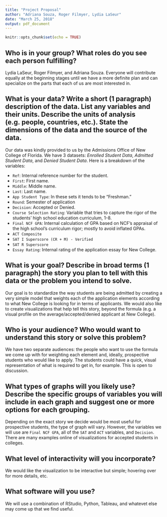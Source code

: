 ```yaml
---
title: "Project Proposal"
author: "Adriana Souza, Roger Filmyer, Lydia LaSeur"
date: "March 25, 2018"
output: pdf_document
---
```


```r
knitr::opts_chunk$set(echo = TRUE)
```

## Who is in your group? What roles do you see each person fulfilling?

Lydia LaSeur, Roger Filmyer, and Adriana Souza. Everyone will contribute equally at the beginning stages until we have a more definite plan and can specialize on the parts that each of us are most interested in.

## What is your data? Write a short (1 paragraph) description of the data. List any variables and their units. Describe the units of analysis (e.g. people, countries, etc.). State the dimensions of the data and the source of the data.

Our data was kindly provided to us by the Admissions Office of New College of Florida. We have 3 datasets: _Enrolled Student Data_, _Admitted Student Data_, and _Denied Student Data_. Here is a breakdown of the variables:

+ `Ref`: Internal reference number for the student.
+ `First`: First name.
+ `Middle`: Middle name.
+ `Last`: Last name.
+ `App Student Type`: In these sets it tends to be "Freshman."
+ `Round`: Semester of application
+ `Decision`: Accepted or Denied.
+ `Course Selection Rating`: Variable that tries to capture the rigor of the students' high school education curriculum, 1-8.
+ `Final NCF GPA`: Internal calculation of GPA based on NCF's appraisal of the high school's curriculum rigor; mostly to avoid inflated GPAs.
+ `ACT Composite`
+ `SAT I Superscore (CR + M) - Verified`
+ `SAT R Superscore`
+ `Essay Rating`: Internal rating of the application essay for New College.


## What is your goal? Describe in broad terms (1 paragraph) the story you plan to tell with this data or the problem you intend to solve.

Our goal is to standardize the way students are being admitted by creating a very simple model that weights each of the application elements according to what New College is looking for in terms of applicants. We would also like to create visualizations that help tell this story, beyond the formula (e.g. a visual profile on the average/accepted/denied applicant at New College).

## Who is your audience? Who would want to understand this story or solve this problem?

We have two separate audiences: the people who want to use the formula we come up with for weighting each element and, ideally, prospective students who would like to apply. The students could have a quick, visual representation of what is required to get in, for example. This is open to discussion.

## What types of graphs will you likely use? Describe the specific groups of variables you will include in each graph and suggest one or more options for each grouping. 

Depending on the exact story we decide would be most useful for prospective students, the type of graph will vary. However, the variables we will use are `Final NCF GPA`, all of the `SAT` and `ACT` variables, and `Decision`. There are many examples online of visualizations for accepted students in colleges.

## What level of interactivity will you incorporate?

We would like the visualization to be interactive but simple; hovering over for more details, etc.

## What software will you use?

We will use a combination of RStudio, Python, Tableau, and whatevet else may come up that we find useful.